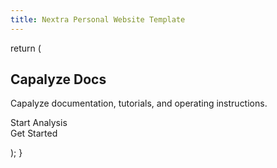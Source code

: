 ```yaml
---
title: Nextra Personal Website Template
---
```



  return (
    <div className="relative isolate min-h-[80vh]">
      <div className="mx-auto max-w-3xl py-32 sm:py-48 lg:py-56">
        <div className="text-center">
          <h2 className="text-3xl font-bold tracking-tight dark:text-white text-gray-900 sm:text-4xl ">
            Capalyze Docs
          </h2>
          <p className="p-3">Capalyze documentation, tutorials, and operating instructions.</p>
          <p>
            <Link href="https://capalyze.ai/" className="link">
              Start Analysis
            </Link>
            <br />
            <Link href="./en/docs" className="link">
              Get Started
            </Link>
          </p>
        </div>
      </div>
    </div>
  );
}

<IndexPage />
